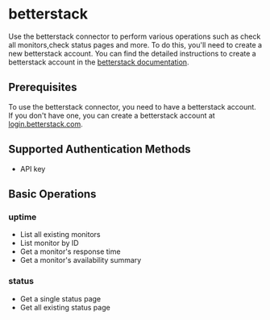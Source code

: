 # betterstack

Use the betterstack connector to perform various operations such as check all monitors,check status pages and more. To do this, you'll need to create a new betterstack account. You can find the detailed instructions to create a betterstack account in the [betterstack  documentation](https://betterstack.com/docs/).

## Prerequisites

To use the betterstack connector, you need to have a betterstack account. If you don't have one, you can create a betterstack account at [login.betterstack.com](https://betterstack.com/users/sign-up).

## Supported Authentication Methods

-   API key

## Basic Operations

### uptime

-   List all existing monitors
-   List monitor by ID
-   Get a monitor's response time
-   Get a monitor's availability summary

### status

-   Get a single status page
-   Get all existing status page


